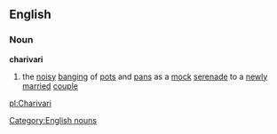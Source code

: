 ==English==
===Noun===
'''charivari'''
#the [[noisy]] [[banging]] of [[pot]]s and [[pan]]s as a [[mock]] [[serenade]] to a [[newly]] [[married]] [[couple]]
[[Category:English nouns]]

[[pl:Charivari]]